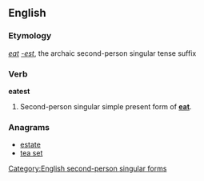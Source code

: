 ==English==

===Etymology===
''[[eat]]'' ''[[-est]]'', the archaic second-person singular tense suffix

===Verb===
'''eatest'''

# {{context|archaic|lang=en}} Second-person singular simple present form of '''[[eat]]'''.

===Anagrams===
* [[estate#English|estate]]
* [[tea set#English|tea set]]

[[Category:English second-person singular forms]]